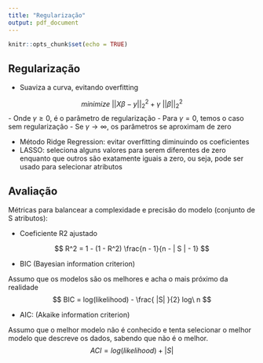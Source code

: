 ```yaml
---
title: "Regularização"
output: pdf_document
---
```


```r
knitr::opts_chunk$set(echo = TRUE)
```

## Regularização

- Suaviza a curva, evitando overfitting

$$
minimize\ ||X\beta - y||^2_2 + \gamma\ ||\beta||^2_2
$$
- Onde $\gamma \geq 0$, é o parâmetro de regularização
- Para $\gamma = 0$, temos o caso sem regularização
- Se $\gamma \rightarrow \infty$, os parâmetros se aproximam de zero

- Método Ridge Regression: evitar overfitting diminuindo os coeficientes
- LASSO: seleciona alguns valores para serem diferentes de zero enquanto que outros são exatamente iguais a zero, ou seja, pode ser usado para selecionar atributos


## Avaliação

Métricas para balancear a complexidade e precisão do modelo (conjunto de S atributos):

- Coeficiente R2 ajustado

$$
R^2 = 1 - (1 - R^2) \frac{n - 1}{n - | S | - 1}
$$

- BIC (Bayesian information criterion)

Assumo que os modelos são os melhores e acha o mais próximo da realidade
$$
BIC = log(likelihood) - \frac{ |S| }{2} log\ n
$$

- AIC: (Akaike information criterion)

Assumo que o melhor modelo não é conhecido e tenta selecionar o melhor modelo que descreve os dados, sabendo que não é o melhor. 
$$
ACI = log(likelihood) + |S|
$$